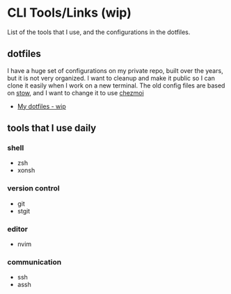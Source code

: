 # CLI Tools/Links (wip)

List of the tools that I use, and the configurations in the dotfiles.



## dotfiles

I have a huge set of configurations on my private repo, built over the years, but it is not very organized.
I want to cleanup and make it public so I can clone it easily when I work on a new terminal.
The old config files are based on [stow](https://www.gnu.org/software/stow/stow.html),
and I want to change it to use [chezmoi](https://www.chezmoi.io/)

- [My dotfiles - wip](https://github.com/mudiarto/dotfiles)


## tools that I use daily

### shell

- zsh
- xonsh

### version control

- git
- stgit

### editor

- nvim


### communication

- ssh
- assh